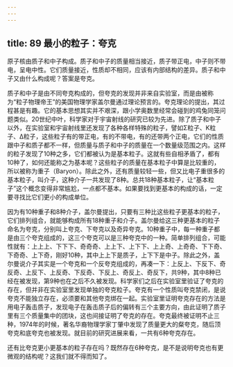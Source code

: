 ```yaml
---
---
---
```

title: 89 最小的粒子：夸克
---




原子核由质子和中子构成。质子和中子的质量相当接近，质子带正电，中子则不带电，呈电中性。它们质量接近，性质却不相同，应该有内部结构的差异。质子和中子又由什么构成呢？答案是夸克。



质子和中子是由不同夸克构成的，但夸克的发现并非来自实验室，而是由被称为“粒子物理帝王”的美国物理学家盖尔曼通过理论预言的。夸克理论的提出，其过程甚是有趣。它的基本思想其实并不艰深，跟小学奥数里经常会碰到的鸡兔同笼问题类似。20世纪中叶，科学家对于宇宙射线的研究已较为先进。除了质子和中子以外，在实验室和宇宙射线里还发现了各种各样特殊的粒子，譬如Σ粒子、K粒子、Δ粒子，这些粒子有的带正电，有的不带电，有的还带两个正电，它们的性质跟中子和质子都不一样，但质量与质子和中子的质量在一个数量级范围之内。这样的粒子发现了10种之多，它们都被认为是基本粒子。这就有些自相矛盾了，都有10种了，如何还能称之为基本呢？这些粒子的质量在基本粒子中算是比较重的，所以被称为重子（Baryon）。除此之外，还有质量较轻一些，但又比电子重很多的基本粒子，叫介子，这种介子一共发现了8种。总共18种基本粒子，让“基本粒子”这个概念变得非常尴尬，一点都不基本。如果要找到更基本的构成的话，一定要寻找比它们更小的构成单位。

因为有10种重子和8种介子，盖尔曼提出，只要有三种比这些粒子更基本的粒子，它们排列组合，就能够构成所有18种重子和介子。盖尔曼给这三种更基本的粒子命名为夸克，分别叫上夸克、下夸克以及奇异夸克。10种重子中，每一种重子都是由三个夸克组成的，这三个夸克可以是三种夸克中的一种。简单排列组合，可能性就有：上上上、下下下、奇奇奇、上上下、上下下、上上奇、上奇奇、下下奇、下奇奇、上下奇，刚好10种，其中上上下是质子，上下下是中子。除此之外，盖尔曼说介子其实是一个夸克和一个反夸克组成的，再凑一下：上反上、下反下、奇反奇、上反下、上反奇、下反奇、下反上、奇反上、奇反下，共9种，其中8种已经在被发现，第9种也在之后不久被发现。科学家们之后在实验室里验证了夸克的存在，但并非在实验室里发现单独的夸克粒子。夸克有一个性质叫夸克禁闭，是说夸克不能独立存在，必须要和其他夸克绑在一起。实验室里证明夸克存在的方法是用电子轰击质子，发现电子在轰击质子后的偏转有三个主要方向，由此证明了质子里有三个质量集中的团块，这也间接证明了夸克的存在。夸克最终被证明不止三种，1974年的时候，著名华裔物理学家丁肇中发现了质量更大的粲夸克，随后顶夸克和底夸克也被发现。就目前的研究进展来看，一共有6种夸克存在。

还有比夸克更小更基本的粒子存在吗？既然存在6种夸克，是不是说明夸克也有更微观的结构呢？这我们就不得而知了。